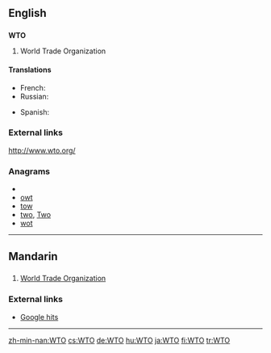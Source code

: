 {{wikipedia|WTO}}
==English==
==={{initialism}}===
'''WTO'''

#World Trade Organization

====Translations====
{{trans-top|World Trade Organization}}
* French: {{t-|fr|OMC|f}}
* Russian: {{t+|ru|ВТО|f|tr=ve-te-ó}}
{{trans-mid}}
* Spanish: {{t-|es|OMC}}
{{trans-bottom}}

===External links===
http://www.wto.org/

===Anagrams===
* {{alphagram|[[OTW#English|OTW]]}} 
* [[owt#English|owt]]
* [[tow#English|tow]]
* [[two#English|two]], [[Two#English|Two]]
* [[wot#English|wot]]

----

==Mandarin==

==={{Initialism|cmn}}===
{{infl|cmn|initialism}}

# [[World Trade Organization]]

===External links===
* [http://www.google.co.uk/search?q=WTO%E4%B8%AD%E5%9B%BD&rls=com.microsoft:en-gb:IE-SearchBox&ie=UTF-8&oe=UTF-8&sourceid=ie7&rlz=1I7GPTB&redir_esc=&ei=_hi7S7muBYT80wT-m4j9Bg Google hits]

----

[[zh-min-nan:WTO]]
[[cs:WTO]]
[[de:WTO]]
[[hu:WTO]]
[[ja:WTO]]
[[fi:WTO]]
[[tr:WTO]]